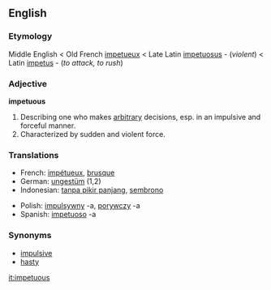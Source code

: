 ==English==

===Etymology===

Middle English < Old French [[impetueux]] < Late Latin [[impetuosus]] - (''violent'') < Latin [[impetus]] - (''to attack, to rush'') 

=== Adjective ===

'''impetuous'''

# Describing one who makes [[arbitrary]] decisions, esp. in an impulsive and forceful manner.
# Characterized by sudden and violent force.

=== Translations ===
{{top}}
<!--languages from A to I go here-->
*French: [[impétueux]], [[brusque]]
*German: [[ungestüm]] (1,2)
*Indonesian: [[tanpa pikir panjang]], [[sembrono]]
{{mid}}
<!--languages from J to Z go here-->
*Polish: [[impulsywny]] -a, [[porywczy]] -a
*Spanish: [[impetuoso]] -a
{{bottom}}

=== Synonyms ===
*[[impulsive]]
*[[hasty]]
[[it:impetuous]]